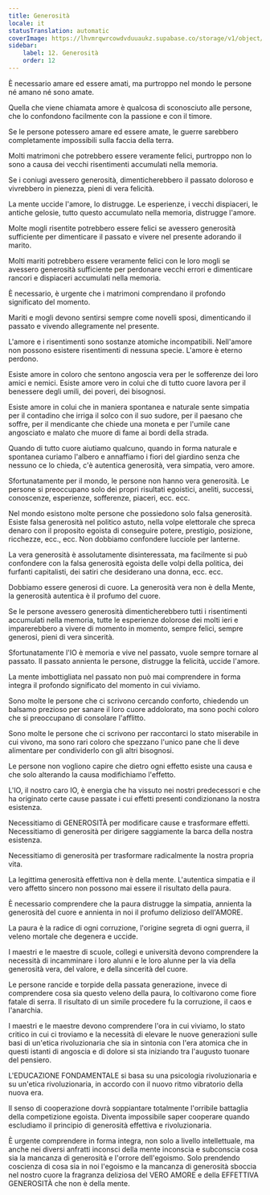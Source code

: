 ```yaml
---
title: Generosità
locale: it
statusTranslation: automatic
coverImage: https://lhvmrqwrcowdvduuaukz.supabase.co/storage/v1/object/public/strapi-uploads/small_cover-educacion-fundamental.webp-2d51a7828a2b1309555be27f7e2a61a0.webp
sidebar:
    label: 12. Generosità
    order: 12
---
```

È necessario amare ed essere amati, ma purtroppo nel mondo le persone né amano né sono amate.

Quella che viene chiamata amore è qualcosa di sconosciuto alle persone, che lo confondono facilmente con la passione e con il timore.

Se le persone potessero amare ed essere amate, le guerre sarebbero completamente impossibili sulla faccia della terra.

Molti matrimoni che potrebbero essere veramente felici, purtroppo non lo sono a causa dei vecchi risentimenti accumulati nella memoria.

Se i coniugi avessero generosità, dimenticherebbero il passato doloroso e vivrebbero in pienezza, pieni di vera felicità.

La mente uccide l'amore, lo distrugge. Le esperienze, i vecchi dispiaceri, le antiche gelosie, tutto questo accumulato nella memoria, distrugge l'amore.

Molte mogli risentite potrebbero essere felici se avessero generosità sufficiente per dimenticare il passato e vivere nel presente adorando il marito.

Molti mariti potrebbero essere veramente felici con le loro mogli se avessero generosità sufficiente per perdonare vecchi errori e dimenticare rancori e dispiaceri accumulati nella memoria.

È necessario, è urgente che i matrimoni comprendano il profondo significato del momento.

Mariti e mogli devono sentirsi sempre come novelli sposi, dimenticando il passato e vivendo allegramente nel presente.

L'amore e i risentimenti sono sostanze atomiche incompatibili. Nell'amore non possono esistere risentimenti di nessuna specie. L'amore è eterno perdono.

Esiste amore in coloro che sentono angoscia vera per le sofferenze dei loro amici e nemici. Esiste amore vero in colui che di tutto cuore lavora per il benessere degli umili, dei poveri, dei bisognosi.

Esiste amore in colui che in maniera spontanea e naturale sente simpatia per il contadino che irriga il solco con il suo sudore, per il paesano che soffre, per il mendicante che chiede una moneta e per l'umile cane angosciato e malato che muore di fame ai bordi della strada.

Quando di tutto cuore aiutiamo qualcuno, quando in forma naturale e spontanea curiamo l'albero e annaffiamo i fiori del giardino senza che nessuno ce lo chieda, c'è autentica generosità, vera simpatia, vero amore.

Sfortunatamente per il mondo, le persone non hanno vera generosità. Le persone si preoccupano solo dei propri risultati egoistici, aneliti, successi, conoscenze, esperienze, sofferenze, piaceri, ecc. ecc.

Nel mondo esistono molte persone che possiedono solo falsa generosità. Esiste falsa generosità nel politico astuto, nella volpe elettorale che spreca denaro con il proposito egoista di conseguire potere, prestigio, posizione, ricchezze, ecc., ecc. Non dobbiamo confondere lucciole per lanterne.

La vera generosità è assolutamente disinteressata, ma facilmente si può confondere con la falsa generosità egoista delle volpi della politica, dei furfanti capitalisti, dei satiri che desiderano una donna, ecc. ecc.

Dobbiamo essere generosi di cuore. La generosità vera non è della Mente, la generosità autentica è il profumo del cuore.

Se le persone avessero generosità dimenticherebbero tutti i risentimenti accumulati nella memoria, tutte le esperienze dolorose dei molti ieri e imparerebbero a vivere di momento in momento, sempre felici, sempre generosi, pieni di vera sincerità.

Sfortunatamente l'IO è memoria e vive nel passato, vuole sempre tornare al passato. Il passato annienta le persone, distrugge la felicità, uccide l'amore.

La mente imbottigliata nel passato non può mai comprendere in forma integra il profondo significato del momento in cui viviamo.

Sono molte le persone che ci scrivono cercando conforto, chiedendo un balsamo prezioso per sanare il loro cuore addolorato, ma sono pochi coloro che si preoccupano di consolare l'afflitto.

Sono molte le persone che ci scrivono per raccontarci lo stato miserabile in cui vivono, ma sono rari coloro che spezzano l'unico pane che li deve alimentare per condividerlo con gli altri bisognosi.

Le persone non vogliono capire che dietro ogni effetto esiste una causa e che solo alterando la causa modifichiamo l'effetto.

L'IO, il nostro caro IO, è energia che ha vissuto nei nostri predecessori e che ha originato certe cause passate i cui effetti presenti condizionano la nostra esistenza.

Necessitiamo di GENEROSITÀ per modificare cause e trasformare effetti. Necessitiamo di generosità per dirigere saggiamente la barca della nostra esistenza.

Necessitiamo di generosità per trasformare radicalmente la nostra propria vita.

La legittima generosità effettiva non è della mente. L'autentica simpatia e il vero affetto sincero non possono mai essere il risultato della paura.

È necessario comprendere che la paura distrugge la simpatia, annienta la generosità del cuore e annienta in noi il profumo delizioso dell'AMORE.

La paura è la radice di ogni corruzione, l'origine segreta di ogni guerra, il veleno mortale che degenera e uccide.

I maestri e le maestre di scuole, collegi e università devono comprendere la necessità di incamminare i loro alunni e le loro alunne per la via della generosità vera, del valore, e della sincerità del cuore.

Le persone rancide e torpide della passata generazione, invece di comprendere cosa sia questo veleno della paura, lo coltivarono come fiore fatale di serra. Il risultato di un simile procedere fu la corruzione, il caos e l'anarchia.

I maestri e le maestre devono comprendere l'ora in cui viviamo, lo stato critico in cui ci troviamo e la necessità di elevare le nuove generazioni sulle basi di un'etica rivoluzionaria che sia in sintonia con l'era atomica che in questi istanti di angoscia e di dolore si sta iniziando tra l'augusto tuonare del pensiero.

L'EDUCAZIONE FONDAMENTALE si basa su una psicologia rivoluzionaria e su un'etica rivoluzionaria, in accordo con il nuovo ritmo vibratorio della nuova era.

Il senso di cooperazione dovrà soppiantare totalmente l'orribile battaglia della competizione egoista. Diventa impossibile saper cooperare quando escludiamo il principio di generosità effettiva e rivoluzionaria.

È urgente comprendere in forma integra, non solo a livello intellettuale, ma anche nei diversi anfratti inconsci della mente inconscia e subconscia cosa sia la mancanza di generosità e l'orrore dell'egoismo. Solo prendendo coscienza di cosa sia in noi l'egoismo e la mancanza di generosità sboccia nel nostro cuore la fragranza deliziosa del VERO AMORE e della EFFETTIVA GENEROSITÀ che non è della mente.

